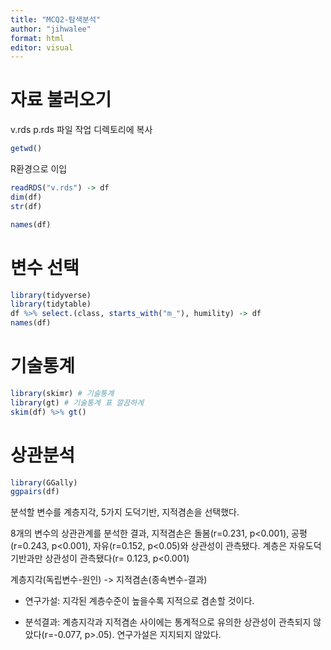```yaml
---
title: "MCQ2-탐색분석"
author: "jihwalee"
format: html
editor: visual
---
```


# 자료 불러오기

v.rds p.rds 파일 작업 디렉토리에 복사

```r
getwd()
```

R환경으로 이입

```r
readRDS("v.rds") -> df
dim(df)
str(df)
```

```r
names(df)
```

# 변수 선택

```r
library(tidyverse)
library(tidytable)
df %>% select.(class, starts_with("m_"), humility) -> df
names(df)
```

# 기술통계

```r
library(skimr) # 기술통계
library(gt) # 기술통계 표 깔끔하게 
skim(df) %>% gt()
```

# 상관분석

```r
library(GGally)
ggpairs(df)
```

분석할 변수를 계층지각, 5가지 도덕기반, 지적겸손을 선택했다.

8개의 변수의 상관관계를 분석한 결과, 지적겸손은 돌봄(r=0.231, p\<0.001), 공평(r=0.243, p\<0.001), 자유(r=0.152, p\<0.05)와 상관성이 관측됐다. 계층은 자유도덕기반과만 상관성이 관측됐다(r= 0.123, p\<0.001)

계층지각(독립변수-원인) -\> 지적겸손(종속변수-결과)

-   연구가설: 지각된 계층수준이 높을수록 지적으로 겸손할 것이다.

-   분석결과: 계층지각과 지적겸손 사이에는 통계적으로 유의한 상관성이 관측되지 않았다(r=-0.077, p\>.05). 연구가설은 지지되지 않았다.
